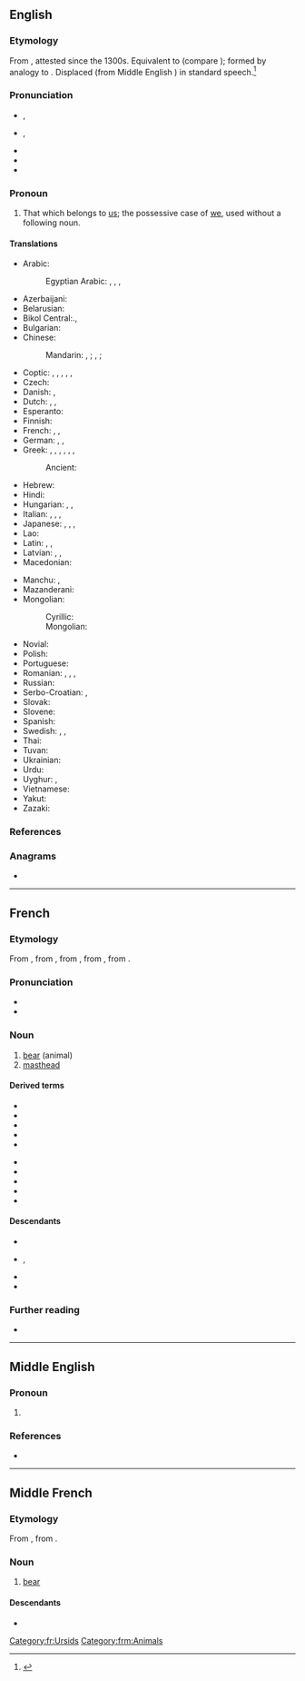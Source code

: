 ==English==

===Etymology===
From {{etyl|enm|en}} {{m|enm|oures}}, attested since the 1300s. Equivalent to {{suffix|en|our|s}} (compare {{m|en|-'s}}); formed by analogy to {{m|en|his}}. Displaced {{m|en|ourn}} (from Middle English {{m|enm|ouren}}) in standard speech.<ref>{{R:Etymonline}}</ref>

===Pronunciation===
* {{a|GA}}, {{IPA|en|/ˈaʊɚz/|/ɑɹz/}}
* {{a|RP}}, {{IPA|en|/ˈaʊəz/|/ɑːz/}}
* {{audio|en|en-us-ours.ogg|Audio (US)}}
* {{rhymes|en|aʊə(ɹ)z|ɑː(ɹ)z}}
* {{rhymes|en|ɑː(ɹ)z}}

===Pronoun===
{{head|en|pronoun|cat2=possessive pronouns|cat3=first person pronouns}}

# That which belongs to [[us]]; the possessive case of [[we]], used without a following noun.

====Translations====
{{trans-top|that which belongs to us}}
* Arabic: {{t|ar|لَنَا|m}}
*: Egyptian Arabic: {{t|arz|لينا|tr=lina|sc=Arab}}, {{t|arz|بتعنا|m|tr=betaʿna|sc=Arab}}, {{t|arz|بتاعتنا|f|tr=betaʿetna|sc=Arab}}, {{t|arz|بتوعنا|p|tr=betuʿna|sc=Arab}}
* Azerbaijani: {{t|az|bizimki}}
* Belarusian: {{t|be|наш}}
* Bikol Central:.{{t|bcl|sato}}, {{t+|bcl|satuya}}
* Bulgarian: {{t+|bg|наш}}
* Chinese:
*: Mandarin: {{t+|cmn|我們|alt=我們的|sc=Hani}}, {{t+|cmn|我们|alt=我们的|tr=wǒmen de|sc=Hani}}; {{t|cmn|咱們的}}, {{t|cmn|咱们的|tr=zánmen de}}; {{t+|cmn|咱的|tr=zán de}}
* Coptic: {{t|cop|ⲫⲱⲛ|m}} {{qualifier|Bohairic}}, {{t|cop|ⲑⲱⲛ|f}} {{qualifier|Bohairic}}, {{t|cop|ⲛⲟⲩⲛ|p}} {{qualifier|Bohairic}}, {{t|cop|ⲡⲱⲛ|m}} {{qualifier|Sahidic}}, {{t|cop|ⲧⲱⲛ|f}} {{qualifier|Sahidic}}, {{t|cop|ⲛⲟⲩⲛ|p}} {{qualifier|Sahidic}}
* Czech: {{t+|cs|náš|m}}
* Danish: {{t+|da|vores}}, {{t+|da|vor}}
* Dutch: {{t|nl|het onze}}, {{t|nl|de onze}}, {{t|nl|die van ons}}
* Esperanto: {{t|eo|la nia}}
* Finnish: {{t+|fi|meidän}}
* French: {{t+|fr|nôtre|m|alt=le nôtre}}, {{t+|fr|nôtre|f|alt=la nôtre}}, {{t+|fr|nôtres|m-p|f-p|alt=les nôtres}}
* German: {{t+|de|unserer|m}}, {{t+|de|unsere|f|p}}, {{t+|de|unseres|n}}
* Greek: {{t+|el|δικός|alt=δικός μας|m}}, {{t|el|δικιά|alt=δικιά μας|f}}, {{t+|el|δική|alt=δική μας|f}}, {{t+|el|δικό|alt=δικό μας|n}}, {{t+|el|δικοί|alt=δικοί μας|m-p}}, {{t|el|δικές|alt=δικές μας|f-p}}, {{t|el|δικά|alt=δικά μας|n-p}}
*: Ancient: {{qual|article and possessive adjective in appropriate gender and number}} {{t|grc|[[ὁ]] [[ἡμέτερος]]}}
* Hebrew: {{t|he|שלנו|tr=shelánu|sc=Hebr}}
* Hindi: {{t+|hi|हमारा}}
* Hungarian: {{t+|hu|mienk}}, {{t+|hu|miénk}}, {{t+|hu|mieink}}
* Italian: {{t|it|il nostro|m}}, {{t|it|la nostra|f}}, {{t|it|i nostri|m-p}}, {{t|it|le nostre|f-p}}
* Japanese: {{t+|ja|私たち|alt=私たちの|tr=わたしたちの, watashitachi no}}, {{t|ja|私等|alt=私等の|tr=わたしたちの, watashitachi no}}, {{t|ja|我ら|alt=我らの|tr=われらの, warera no}}, {{t+|ja|我々|alt=我々の|tr=われわれの, wareware no}}
* Lao: {{t|lo|ຂອງພວກເຮົາ}}
* Latin: {{t+|la|noster}}, {{t+|la|nostri}}, {{t+|la|nostrum}}
* Latvian: {{t|lv|mūsu}}, {{t|lv|mūsējs}}, {{t|lv|mūsējais}}
* Macedonian: {{t|mk|наш}}
{{trans-mid}}
* Manchu: {{t|mnc|ᠮᡝᠨ᠋ᡳᠩᡤᡝ}}, {{t|mnc|ᠮᡠᠰᡝᠩᡤᡝ}}
* Mazanderani: {{t|mzn|امنی|tr=ameni|sc=ps-Arab}}
* Mongolian:
*: Cyrillic: {{t|mn|манайх}}
*: Mongolian: {{t|mn|ᠮᠠᠨ᠋ᠤᠬᠢ}}
* Novial: {{t|nov|nusen}}
* Polish: {{t+|pl|nasz}}
* Portuguese: {{t|pt|o nosso|m}}
* Romanian: {{t+|ro|nostru|alt=al nostru|m}}, {{t|ro|noastră|alt=a noastră|f}}, {{t|ro|noștri|alt=ai noștri|m-p}}, {{t|ro|noastre|alt=ale noastre|f-p}}
* Russian: {{t+|ru|наш}}
* Serbo-Croatian: {{t|sh|наш}}, {{t+|sh|naš}}
* Slovak: {{t|sk|náš}}
* Slovene: {{t+|sl|nàš}}
* Spanish: {{t|es|lo nuestro}}
* Swedish: {{t+|sv|vår|c}}, {{t+|sv|vårt|n}}, {{t+|sv|våra|p}}
* Thai: {{t|th|ของเรา|tr=kŏng rao}}
* Tuvan: {{t|tyv|бистии}}
* Ukrainian: {{t|uk|наш}}
* Urdu: {{t|ur|ہمارا|tr=hamārā}}
* Uyghur: {{t|ug|بىزنىڭكى}}, {{t|ug|بىزنىڭكىلەر|p}}
* Vietnamese: {{t|vi|của chúng tôi}}
* Yakut: {{t|sah|биһиэнэ}}
* Zazaki: {{t|zza|emara}}
{{trans-bottom}}

===References===
<references/>

===Anagrams===
* {{anagrams|en|a=orsu|Ruso|sour}}

----

==French==

===Etymology===
From {{inh|fr|frm|ours}}, from {{inh|fr|fro|urs}}, from {{inh|fr|la|ursus}}, from {{inh|fr|itc-pro|*orssos}}, from {{inh|fr|ine-pro|*h₂ŕ̥tḱos||bear}}.

===Pronunciation===
* {{fr-IPA|ourse}}
* {{audio|fr|Fr-ours.ogg|audio}}

===Noun===
{{fr-noun|m|ours|f=ourse}}

# [[bear]] (animal)
# [[masthead]] {{gloss|list of a newspaper's main staff}}

====Derived terms====
{{der-top}}
* {{l|fr|nounours}}
* {{l|fr|ours à face courte}}
* {{l|fr|Ours à lunette}}
* {{l|fr|ours blanc}}
* {{l|fr|ours brun}}
{{der-mid}}
* {{l|fr|ours malais}}
* {{l|fr|ours marin}}
* {{l|fr|ours noir}}
* {{l|fr|ours polaire}}
* {{l|fr|ourson}}
{{der-bottom}}

====Descendants====
* {{desc|ht|ous}}
* {{desc|lou|lours}}, {{l|lou|lous}}
* {{desc|mfe|lurs}}
* {{desc|crs|lours}}

===Further reading===
* {{R:TLFi}}

[[Category:fr:Ursids]]

----

==Middle English==

===Pronoun===
{{head|enm|pronoun}}

# {{alt form|enm|oures}}

===References===
* {{R:MED Online|entry= oures, (pron.) |id=MED31089 |accessdate=11 May 2018}}

----

==Middle French==

===Etymology===
From {{inh|frm|fro|urs}}, from {{inh|frm|la|ursus}}.

===Noun===
{{frm-noun|m|ours|f=ourse}}

# [[bear]] {{gloss|mammal}}

====Descendants====
* {{desc|fr|ours}}

[[Category:frm:Animals]]